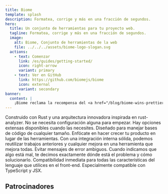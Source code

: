 ```yaml
---
title: Biome
template: splash
description: Formatea, corrige y más en una fracción de segundos.
hero:
  title: Un conjunto de herramientas para tu proyecto web.
  tagline: Formatea, corrige y más en una fracción de segundos.
  image:
    alt: Biome, Conjunto de herramientas de la web
    file: ../../../assets/biome-logo-slogan.svg
  actions:
    - text: Comenzar
      link: /es/guides/getting-started/
      icon: right-arrow
      variant: primary
    - text: Ver en GitHub
      link: https://github.com/biomejs/biome
      icon: external
      variant: secondary
banner:
  content: |
    ¡Biome reclama la recompensa del <a href="/blog/biome-wins-prettier-challenge">desafío de Prettier</a>!
---
```




<CardGrid stagger>
    <Card title="Rapido" icon="rocket">
        Construido con Rust y una arquitectura innovadora inspirada en rust-analyzer.
    </Card>
    <Card title="Sencillo" icon="pencil">
        No se necesita configuración alguna para empezar. Hay opciones extensas disponibles cuando las necesites.
    </Card>
    <Card title="Escalable" icon="random">
        Diseñado para manejar bases de código de cualquier tamaño. Enfócate en hacer crecer tu producto en lugar de las herramientas.
    </Card>
    <Card title="Optimizado" icon="setting">
        Con una integración interna sólida, podemos reutilizar trabajos anteriores y cualquier mejora en una herramienta que mejora todas.
    </Card>
    <Card title="Accionable e informativo" icon="information">
        Evitar mensajes de error ambiguos. Cuando indicamos que algo está mal, te decimos exactamente dónde está el problema y cómo solucionarlo.
    </Card>
    <Card title="Todo incluido" icon="add-document">
        Compatibilidad inmediata para todas las características del lenguaje que utilices en el front-end. Especialmente compatible con TypeScript y JSX.
    </Card>
</CardGrid>


## Patrocinadores


<Sponsors />

<Netlify />
